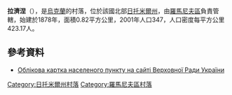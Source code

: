{{coord|50|3|12|N|27|57|25|E|scale:30000|display=title}}

'''拉濟涅'''（{{lang-uk|Разіне}}），是[[烏克蘭|烏克蘭]]的村落，位於該國北部[[日托米爾州|日托米爾州]]，由[[羅馬尼夫區|羅馬尼夫區]]負責管轄，始建於1878年，面積0.82平方公里，2001年人口347，人口密度每平方公里423.17人。

==參考資料==
* [http://gska2.rada.gov.ua/pls/z7502/A005?rdat1=17.09.2007&rf7571=42229 Облікова картка населеного пункту на сайті Верховної Ради України]{{dead link|date=2018年3月 |bot=InternetArchiveBot |fix-attempted=yes }}

{{DEFAULTSORT:Разіне}}
[[Category:日托米爾州村落|Category:日托米爾州村落]]
[[Category:羅馬尼夫區村落|Category:羅馬尼夫區村落]]


{{Zhytomyr-geo-stub}}